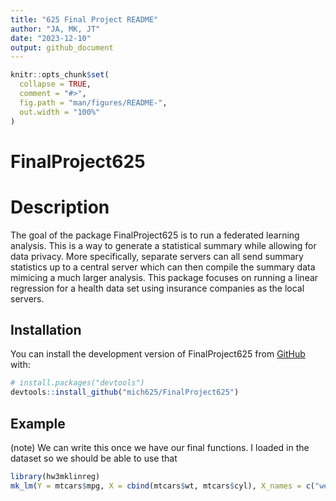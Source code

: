 ```yaml
---
title: "625 Final Project README"
author: "JA, MK, JT"
date: "2023-12-10"
output: github_document
---
```


<!-- README.md is generated from README.Rmd. Please edit that file -->


```r
knitr::opts_chunk$set(
  collapse = TRUE,
  comment = "#>",
  fig.path = "man/figures/README-",
  out.width = "100%"
)
```

# FinalProject625  



# Description
The goal of the package FinalProject625 is to run a federated learning analysis.  This is a way to generate a statistical summary while allowing for data privacy.  More specifically, separate servers can all send summary statistics up to a central server which can then compile the summary data mimicing a much larger analysis.  This package focuses on running a linear regression for  a health data set using insurance companies as the local servers. 


## Installation

You can install the development version of FinalProject625 from [GitHub](https://github.com/) with:

``` r
# install.packages("devtools")
devtools::install_github("mich625/FinalProject625")
```

## Example

(note) We can write this once we have our final functions. I loaded in the dataset so we should be able to use that

```r
library(hw3mklinreg)
mk_lm(Y = mtcars$mpg, X = cbind(mtcars$wt, mtcars$cyl), X_names = c("weight", "cylinders"))
```

